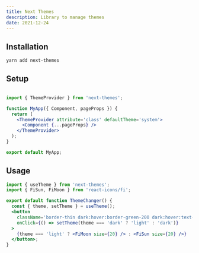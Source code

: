 ```yaml
---
title: Next Themes
description: Library to manage themes
date: 2021-12-24
---
```


## Installation

```bash
yarn add next-themes
```

## Setup

```jsx:_app.jsx

import { ThemeProvider } from 'next-themes';

function MyApp({ Component, pageProps }) {
  return (
    <ThemeProvider attribute='class' defaultTheme='system'>
      <Component {...pageProps} />
    </ThemeProvider>
  );
}

export default MyApp;
```

## Usage

```jsx:components/ThemeChanger.jsx
import { useTheme } from 'next-themes';
import { FiSun, FiMoon } from 'react-icons/fi';

export default function ThemeChanger() {
  const { theme, setTheme } = useTheme();
  <button
    className='border-thin dark:hover:border-green-200 dark:hover:text-green-200 hover:border-green-200 hover:text-green-200 rounded-md p-2.5 focus:outline-none'
    onClick={() => setTheme(theme === 'dark' ? 'light' : 'dark')}
  >
    {theme === 'light' ? <FiMoon size={20} /> : <FiSun size={20} />}
  </button>;
}
```

